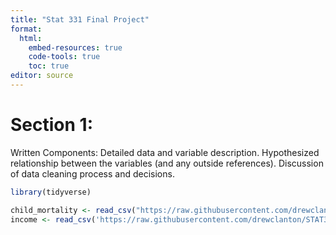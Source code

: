 ```yaml
---
title: "Stat 331 Final Project"
format: 
  html:
    embed-resources: true
    code-tools: true
    toc: true
editor: source
---
```

# Section 1: 

Written Components:
Detailed data and variable description.
Hypothesized relationship between the variables (and any outside references).
Discussion of data cleaning process and decisions.

```r
library(tidyverse)
```

```r

child_mortality <- read_csv("https://raw.githubusercontent.com/drewclanton/STAT331_Project/main/child_mortality_0_5_year_olds_dying_per_1000_born.csv")
income <- read_csv('https://raw.githubusercontent.com/drewclanton/STAT331_Project/main/mincpcap_cppp.csv')
```




